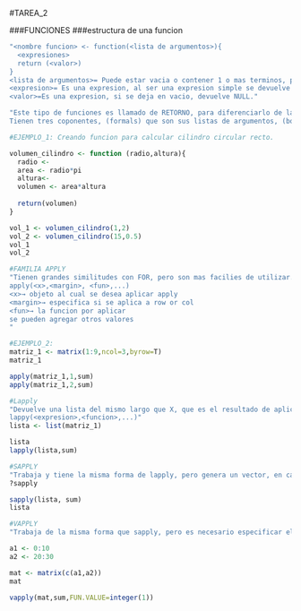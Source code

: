 #TAREA_2

###FUNCIONES
###estructura de una funcion
```{r}
"<nombre funcion> <- function(<lista de argumentos>){
  <expresiones> 
  return (<valor>)
}
<lista de argumentos>= Puede estar vacia o contener 1 o mas terminos, puede estar entre comillas ("").
<expresion>= Es una expresion, al ser una expresion simple se devuelve el valor de la expresion.
<valor>=Es una expresion, si se deja en vacio, devuelve NULL."

"Este tipo de funciones es llamado de RETORNO, para diferenciarlo de las funciones primitivas
Tienen tres coponentes, (formals) que son sus listas de argumentos, (body) y su (enviorment) que da el cierre."
```

```{r}
#EJEMPLO_1: Creando funcion para calcular cilindro circular recto.

volumen_cilindro <- function (radio,altura){
  radio <- 
  area <- radio*pi
  altura<- 
  volumen <- area*altura
  
  return(volumen)
}

vol_1 <- volumen_cilindro(1,2)
vol_2 <- volumen_cilindro(15,0.5)
vol_1
vol_2

```


```{r}
#FAMILIA APPLY
"Tienen grandes similitudes con FOR, pero son mas facilies de utilizar.
apply(<x>,<margin>, <fun>,...)
<x>→ objeto al cual se desea aplicar apply
<margin>→ especifica si se aplica a row or col
<fun>→ la funcion por aplicar
se pueden agregar otros valores
"
```
```{r}
#EJEMPLO_2:
matriz_1 <- matrix(1:9,ncol=3,byrow=T)
matriz_1

apply(matriz_1,1,sum)
apply(matriz_1,2,sum)


```

```{r}
#Lapply
"Devuelve una lista del mismo largo que X, que es el resultado de aplicar una funcion a cada elemento de X.
lappy(<expresion>,<funcion>,...)"
lista <- list(matriz_1)

lista
lapply(lista,sum)


```
```{r}
#SAPPLY
"Trabaja y tiene la misma forma de lapply, pero genera un vector, en caso de no poder devolver un vector genera una lista o matriz"
?sapply

sapply(lista, sum)
lista
```

```{r}
#VAPPLY
"Trabaja de la misma forma que sapply, pero es necesario especificar el tipo de valor utilizado."

a1 <- 0:10
a2 <- 20:30

mat <- matrix(c(a1,a2))
mat

vapply(mat,sum,FUN.VALUE=integer(1))
```







